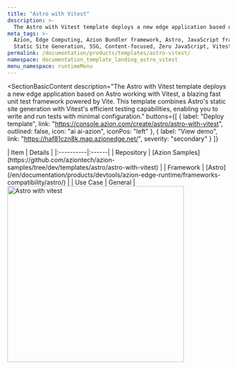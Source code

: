 ```yaml
---
title: "Astro with Vitest"
description: >-
  The Astro with Vitest template deploys a new edge application based on Astro working with Vitest.
meta_tags: >-
  Azion, Edge Computing, Azion Bundler framework, Astro, JavaScript frameworks,
  Static Site Generation, SSG, Content-focused, Zero JavaScript, Vitest
permalink: /documentation/products/templates/astro-vitest/
namespace: documentation_template_landing_astro_vitest
menu_namespace: runtimeMenu
---
```


<SectionBasicContent
  description="The Astro with Vitest template deploys a new edge application based on Astro working with Vitest, a blazing fast unit test framework powered by Vite. This template combines Astro's static site generation with Vitest's efficient testing capabilities, enabling you to write and run tests with minimal configuration."
  buttons={[
    { label: "Deploy template", link: "https://console.azion.com/create/astro/astro-with-vitest", outlined: false, icon: "ai ai-azion", iconPos: "left" },
    { label: "View demo", link: "https://haf81czn8k.map.azionedge.net/", severity: "secondary" }
  ]}
>
  <Fragment slot="content">
    <div style="flex: 1; min-width: 300px;">
      | Item | Details |
      |:----------|:------|
      | Repository | [Azion Samples](https://github.com/aziontech/azion-samples/tree/dev/templates/astro/astro-with-vitest) |
      | Framework | [Astro](/en/documentation/products/devtools/azion-edge-runtime/frameworks-compatibility/astro/) |
      | Use Case | General |
    </div>
    <div style="display: flex; justify-content: center; align-items: center; flex: 1;">
      <img src="/assets/docs/images/uploads/template-showcase/astro/astro-vitest.png" width="400" alt="Astro with vitest" style="min-width: 100%; max-width: 100%; height: auto;" />
    </div>
  </Fragment>
</SectionBasicContent>

